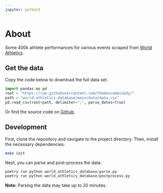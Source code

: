 ```yaml
---
jupyter: python3
---
```

# About
Some 400k athlete performances for various events scraped from [World Athletics](https://worldathletics.org/records/all-time-toplists/sprints/100-metres/outdoor/women/senior).


## Get the data

Copy the code below to download the full data set.
```python
import pandas as pd
root = "https://raw.githubusercontent.com/thomascamminady/"
path = "world-athletics-database/main/data/data.csv"
pd.read_csv(root+path, delimiter=";", parse_dates=True)
```

Or find the source code on [Github](https://github.com/thomascamminady/world-athletics-database).


## Development

First, clone the repository and navigate to the project directory. Then, install the necessary dependencies:

```bash
make init
```

Next, you can parse and post-process the data:

```python
poetry run python world_athletics_database/parse.py
poetry run python world_athletics_database/postprocess.py
```

**Note:** Parsing the data may take up to 20 minutes.
